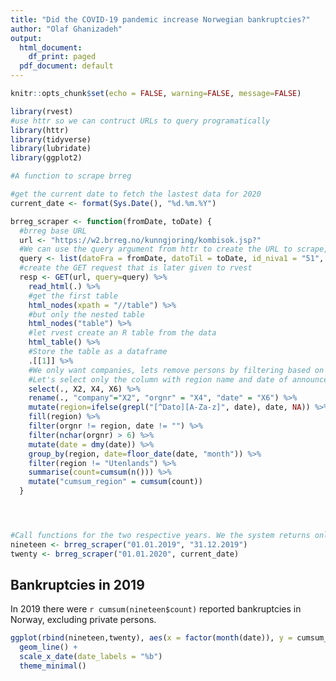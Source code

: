 ```yaml
---
title: "Did the COVID-19 pandemic increase Norwegian bankruptcies?"
author: "Olaf Ghanizadeh"
output:
  html_document:
    df_print: paged
  pdf_document: default
---
```


```r
knitr::opts_chunk$set(echo = FALSE, warning=FALSE, message=FALSE)

library(rvest)
#use httr so we can contruct URLs to query programatically
library(httr)
library(tidyverse)
library(lubridate)
library(ggplot2)
```

```r
#A function to scrape brreg

#get the current date to fetch the lastest data for 2020
current_date <- format(Sys.Date(), "%d.%m.%Y")

brreg_scraper <- function(fromDate, toDate) {
  #brreg base URL
  url <- "https://w2.brreg.no/kunngjoring/kombisok.jsp?"
  #We can use the query argument from httr to create the URL to scrape, we do not add any further arguments than fromDate and toDate in this function, and the id_niva1 and id_niva2 is kept static to skip the need to filter for type of announcement
  query <- list(datoFra = fromDate, datoTil = toDate, id_niva1 = "51", id_niva2 = "56")
  #create the GET request that is later given to rvest
  resp <- GET(url, query=query) %>%
    read_html(.) %>%
    #get the first table
    html_nodes(xpath = "//table") %>%
    #but only the nested table
    html_nodes("table") %>%
    #let rvest create an R table from the data
    html_table() %>%
    #Store the table as a dataframe
    .[[1]] %>%
    #We only want companies, lets remove persons by filtering based on the org. nr. as the persons are listed with their Date of Birth and not org. nr. 
    #Let's select only the column with region name and date of announcement
    select(., X2, X4, X6) %>%
    rename(., "company"="X2", "orgnr" = "X4", "date" = "X6") %>%
    mutate(region=ifelse(grepl("[^Dato][A-Za-z]", date), date, NA)) %>% 
    fill(region) %>% 
    filter(orgnr != region, date != "") %>%
    filter(nchar(orgnr) > 6) %>%
    mutate(date = dmy(date)) %>%
    group_by(region, date=floor_date(date, "month")) %>%
    filter(region != "Utenlands") %>%
    summarise(count=cumsum(n())) %>%
    mutate("cumsum_region" = cumsum(count))
  }





```


```r
#Call functions for the two respective years. We the system returns only up until current date even if we set the toDate to a future date.
nineteen <- brreg_scraper("01.01.2019", "31.12.2019")
twenty <- brreg_scraper("01.01.2020", current_date)
```


## Bankruptcies in 2019
In 2019 there were `r cumsum(nineteen$count)` reported bankruptcies in Norway, excluding private persons. 



```r


ggplot(rbind(nineteen,twenty), aes(x = factor(month(date)), y = cumsum_region, group=factor(year(date)), color = factor(year(date)))) +
  geom_line() + 
  scale_x_date(date_labels = "%b")
  theme_minimal() 
```

